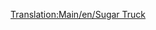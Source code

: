 [[Translation:Main/en/Sugar Truck]]{{Template:Vagoni/It
|Picture=[[File:en/Sugartruck.png]]
|Name=Carro per zucchero
|NormalCost=€ 2.062
|NormalWeight=19 / 49 t
|NormalCapacity=30 tonnellate di zucchero
|MonoCost="
|MonoWeight=19 / 54 t
|MonoCapacity=35 tonnellate di zucchero
|MagCost="
|MagWeight=19 / 56 t
|MagCapacity=37 tonnellate di zucchero
|Description=Per il trasporto dalle miniere di zucchero alle fabbriche di caramelle. Solo nel Toyland.
}}